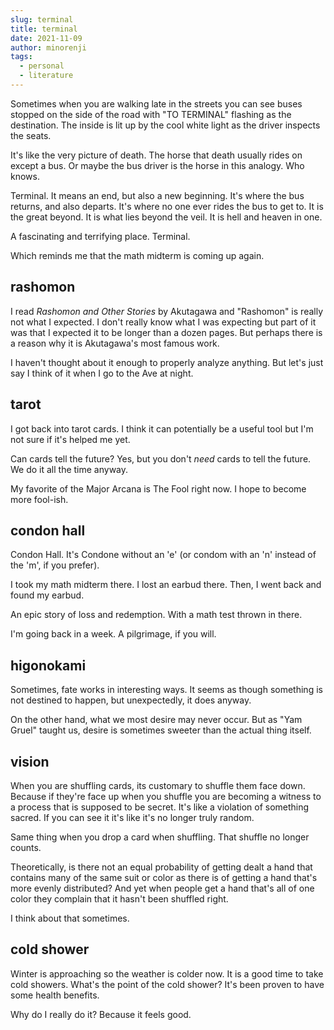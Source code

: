 ```yaml
---
slug: terminal
title: terminal
date: 2021-11-09
author: minorenji
tags:
  - personal
  - literature
---
```


Sometimes when you are walking late in the streets you can see buses stopped on the side of the road with "TO TERMINAL" flashing as the destination. The inside is lit up by the cool white light as the driver inspects the seats.

It's like the very picture of death. The horse that death usually rides on except a bus. Or maybe the bus driver is the horse in this analogy. Who knows.

Terminal. It means an end, but also a new beginning. It's where the bus returns, and also departs. It's where no one ever rides the bus to get to. It is the great beyond. It is what lies beyond the veil. It is hell and heaven in one.

A fascinating and terrifying place. Terminal.

Which reminds me that the math midterm is coming up again.


## rashomon
I read *Rashomon and Other Stories* by Akutagawa and "Rashomon" is really not what I expected. I don't really know what I was expecting but part of it was that I expected it to be longer than a dozen pages. But perhaps there is a reason why it is Akutagawa's most famous work.

I haven't thought about it enough to properly analyze anything. But let's just say I think of it when I go to the Ave at night.

## tarot
I got back into tarot cards. I think it can potentially be a useful tool but I'm not sure if it's helped me yet.

Can cards tell the future? Yes, but you don't *need* cards to tell the future. We do it all the time anyway.

My favorite of the Major Arcana is The Fool right now. I hope to become more fool-ish.

## condon hall
Condon Hall. It's Condone without an 'e' (or condom with an 'n' instead of the 'm', if you prefer).

I took my math midterm there. I lost an earbud there. Then, I went back and found my earbud.

An epic story of loss and redemption. With a math test thrown in there.

I'm going back in a week. A pilgrimage, if you will.

## higonokami
Sometimes, fate works in interesting ways. It seems as though something is not destined to happen, but unexpectedly, it does anyway.

On the other hand, what we most desire may never occur. But as "Yam Gruel" taught us, desire is sometimes sweeter than the actual thing itself.

## vision
When you are shuffling cards, its customary to shuffle them face down. Because if they're face up when you shuffle you are becoming a witness to a process that is supposed to be secret. It's like a violation of something sacred. If you can see it it's like it's no longer truly random.

Same thing when you drop a card when shuffling. That shuffle no longer counts.

Theoretically, is there not an equal probability of getting dealt a hand that contains many of the same suit or color as there is of getting a hand that's more evenly distributed? And yet when people get a hand that's all of one color they complain that it hasn't been shuffled right.

I think about that sometimes.

## cold shower
Winter is approaching so the weather is colder now. It is a good time to take cold showers. What's the point of the cold shower? It's been proven to have some health benefits.

Why do I really do it? Because it feels good. 